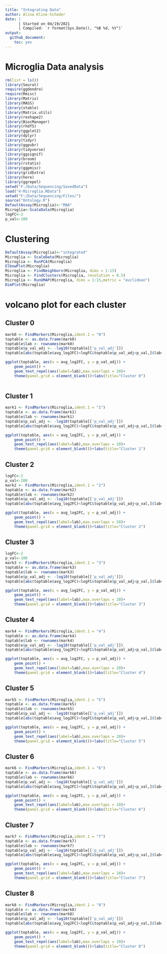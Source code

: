 ```yaml
---
title: "Integrating Data"
author: Alina Kline-Schoder
date: | 
      | Started on 04/19/2021
      | Compiled: `r format(Sys.Date(), "%B %d, %Y")`
output:
  github_document:
    toc: yes
---
```

# Microglia Data analysis

```r
rm(list = ls())
library(Seurat)
require(ggdendro)
require(Rmisc)
library(Matrix)
library(MASS)
library(xtable)
library(Matrix.utils)
library(reshape2)
library(BiocManager)
library(rhdf5)
library(ggplot2)
library(dplyr)
library(tidyr)
library(ggpubr)
library(tidyverse)
library(ggsignif)
library(broom)
library(rstatix)
library(ggpmisc)
library(gridExtra)
library(here)
library(ggrepel)
setwd("F:/Data/Sequencing/SavedData")
load("4-Microglia.RData")
setwd("F:/Data/Sequencing/Files/")
source("Ontology.R")
DefaultAssay(Microglia)<-"RNA"
Microglia<-ScaleData(Microglia)
logFC<-2
p_val<-100
```
  
# Clustering
```r
DefaultAssay(Microglia)<-"integrated"
Microglia <- ScaleData(Microglia)
Microglia <- RunPCA(Microglia)
ElbowPlot(Microglia)
Microglia <- FindNeighbors(Microglia, dims = 1:15)
Microglia <- FindClusters(Microglia, resolution = 0.5)
Microglia <- RunUMAP(Microglia, dims = 1:15,metric = "euclidean")
DimPlot(Microglia)
```

# volcano plot for each cluster
## Cluster 0
```r
mark0 <- FindMarkers(Microglia,ident.1 = "0")
toptable <- as.data.frame(mark0)
toptable$lab <- rownames(mark0)
toptable$p_val_adj <- -log10(toptable[['p_val_adj']])
toptable[abs(toptable$avg_log2FC)<logFC&toptable$p_val_adj<p_val,]$lab<-""

ggplot(toptable, aes(x = avg_log2FC, y = p_val_adj)) + 
    geom_point() +
    geom_text_repel(aes(label=lab),max.overlaps = 20)+
    theme(panel.grid = element_blank())+labs(title="Cluster 0")
  
```
## Cluster 1
```r
mark1 <- FindMarkers(Microglia,ident.1 = "1")
toptable <- as.data.frame(mark1)
toptable$lab <- rownames(mark1)
toptable$p_val_adj <- -log10(toptable[['p_val_adj']])
toptable[abs(toptable$avg_log2FC)<logFC&toptable$p_val_adj<p_val,]$lab<-""

ggplot(toptable, aes(x = avg_log2FC, y = p_val_adj)) + 
    geom_point() +
    geom_text_repel(aes(label=lab),max.overlaps = 20)+
    theme(panel.grid = element_blank())+labs(title="Cluster 1")
```
## Cluster 2
```r
logFC<-2
p_val<-200
mark2 <- FindMarkers(Microglia,ident.1 = "2")
toptable <- as.data.frame(mark2)
toptable$lab <- rownames(mark2)
toptable$p_val_adj <- -log10(toptable[['p_val_adj']])
toptable[abs(toptable$avg_log2FC)<logFC&toptable$p_val_adj<p_val,]$lab<-""

ggplot(toptable, aes(x = avg_log2FC, y = p_val_adj)) + 
    geom_point() +
    geom_text_repel(aes(label=lab),max.overlaps = 50)+
    theme(panel.grid = element_blank())+labs(title="Cluster 2")
```

## Cluster 3
```r
logFC<-2
p_val<-100
mark3 <- FindMarkers(Microglia,ident.1 = "3")
toptable <- as.data.frame(mark3)
toptable$lab <- rownames(mark3)
toptable$p_val_adj <- -log10(toptable[['p_val_adj']])
toptable[abs(toptable$avg_log2FC)<logFC&toptable$p_val_adj<p_val,]$lab<-""

ggplot(toptable, aes(x = avg_log2FC, y = p_val_adj)) + 
    geom_point() +
    geom_text_repel(aes(label=lab),max.overlaps = 20)+
    theme(panel.grid = element_blank())+labs(title="Cluster 3")
```

## Cluster 4
```r
mark4 <- FindMarkers(Microglia,ident.1 = "4")
toptable <- as.data.frame(mark4)
toptable$lab <- rownames(mark4)
toptable$p_val_adj <- -log10(toptable[['p_val_adj']])
toptable[abs(toptable$avg_log2FC)<logFC&toptable$p_val_adj<p_val,]$lab<-""

ggplot(toptable, aes(x = avg_log2FC, y = p_val_adj)) + 
    geom_point() +
    geom_text_repel(aes(label=lab),max.overlaps = 20)+
    theme(panel.grid = element_blank())+labs(title="Cluster 4")
```

## Cluster 5
```r
mark5 <- FindMarkers(Microglia,ident.1 = "5")
toptable <- as.data.frame(mark5)
toptable$lab <- rownames(mark5)
toptable$p_val_adj <- -log10(toptable[['p_val_adj']])
toptable[abs(toptable$avg_log2FC)<logFC&toptable$p_val_adj<p_val,]$lab<-""

ggplot(toptable, aes(x = avg_log2FC, y = p_val_adj)) + 
    geom_point() +
    geom_text_repel(aes(label=lab),max.overlaps = 20)+
    theme(panel.grid = element_blank())+labs(title="Cluster 5")
```

## Cluster 6
```r
mark6 <- FindMarkers(Microglia,ident.1 = "6")
toptable <- as.data.frame(mark6)
toptable$lab <- rownames(mark6)
toptable$p_val_adj <- -log10(toptable[['p_val_adj']])
toptable[abs(toptable$avg_log2FC)<logFC&toptable$p_val_adj<p_val,]$lab<-""

ggplot(toptable, aes(x = avg_log2FC, y = p_val_adj)) + 
    geom_point() +
    geom_text_repel(aes(label=lab),max.overlaps = 20)+
    theme(panel.grid = element_blank())+labs(title="Cluster 6")
```

## Cluster 7
```r
mark7 <- FindMarkers(Microglia,ident.1 = "7")
toptable <- as.data.frame(mark7)
toptable$lab <- rownames(mark7)
toptable$p_val_adj <- -log10(toptable[['p_val_adj']])
toptable[abs(toptable$avg_log2FC)<logFC&toptable$p_val_adj<p_val,]$lab<-""

ggplot(toptable, aes(x = avg_log2FC, y = p_val_adj)) + 
    geom_point() +
    geom_text_repel(aes(label=lab),max.overlaps = 20)+
    theme(panel.grid = element_blank())+labs(title="Cluster 7")
```

## Cluster 8
```r
mark8 <- FindMarkers(Microglia,ident.1 = "8")
toptable <- as.data.frame(mark8)
toptable$lab <- rownames(mark8)
toptable$p_val_adj <- -log10(toptable[['p_val_adj']])
toptable[abs(toptable$avg_log2FC)<logFC&toptable$p_val_adj<p_val,]$lab<-""

ggplot(toptable, aes(x = avg_log2FC, y = p_val_adj)) + 
    geom_point() +
    geom_text_repel(aes(label=lab),max.overlaps = 20)+
    theme(panel.grid = element_blank())+labs(title="Cluster 8")
```



